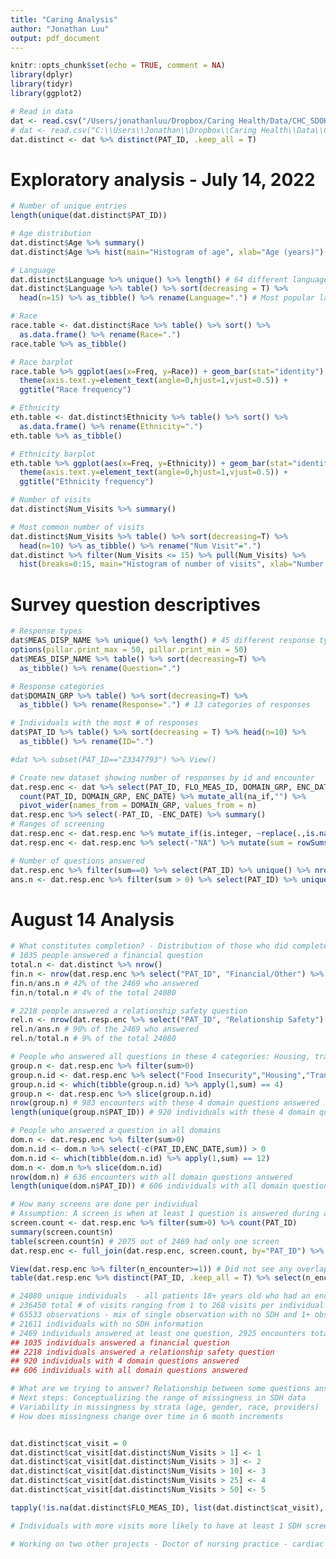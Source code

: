```yaml
---
title: "Caring Analysis"
author: "Jonathan Luu"
output: pdf_document
---
```


```r
knitr::opts_chunk$set(echo = TRUE, comment = NA)
library(dplyr)
library(tidyr)
library(ggplot2)

# Read in data
dat <- read.csv("/Users/jonathanluu/Dropbox/Caring Health/Data/CHC_SDOH_dataset_1.5.22_SFTPupload.csv")
# dat <- read.csv("C:\\Users\\Jonathan\\Dropbox\\Caring Health\\Data\\CHC_SDOH_dataset_1.5.22_SFTPupload.csv")
dat.distinct <- dat %>% distinct(PAT_ID, .keep_all = T)
```

# Exploratory analysis - July 14, 2022

```r
# Number of unique entries
length(unique(dat.distinct$PAT_ID))

# Age distribution
dat.distinct$Age %>% summary()
dat.distinct$Age %>% hist(main="Histogram of age", xlab="Age (years)")

# Language
dat.distinct$Language %>% unique() %>% length() # 64 different languages spoken
dat.distinct$Language %>% table() %>% sort(decreasing = T) %>% 
  head(n=15) %>% as_tibble() %>% rename(Language=".") # Most popular languages
```

\newpage
```r
# Race
race.table <- dat.distinct$Race %>% table() %>% sort() %>% 
  as.data.frame() %>% rename(Race=".")
race.table %>% as_tibble()

# Race barplot
race.table %>% ggplot(aes(x=Freq, y=Race)) + geom_bar(stat="identity") +
  theme(axis.text.y=element_text(angle=0,hjust=1,vjust=0.5)) + 
  ggtitle("Race frequency")
```

\newpage
```r
# Ethnicity
eth.table <- dat.distinct$Ethnicity %>% table() %>% sort() %>% 
  as.data.frame() %>% rename(Ethnicity=".")
eth.table %>% as_tibble()

# Ethnicity barplot
eth.table %>% ggplot(aes(x=Freq, y=Ethnicity)) + geom_bar(stat="identity") +
  theme(axis.text.y=element_text(angle=0,hjust=1,vjust=0.5)) + 
  ggtitle("Ethnicity frequency")
```

\newpage
```r
# Number of visits
dat.distinct$Num_Visits %>% summary()

# Most common number of visits
dat.distinct$Num_Visits %>% table() %>% sort(decreasing=T) %>% 
  head(n=10) %>% as_tibble() %>% rename("Num Visit"=".")
dat.distinct %>% filter(Num_Visits <= 15) %>% pull(Num_Visits) %>% 
  hist(breaks=0:15, main="Histogram of number of visits", xlab="Number of visits")
```

\newpage
# Survey question descriptives

```r
# Response types
dat$MEAS_DISP_NAME %>% unique() %>% length() # 45 different response types
options(pillar.print_max = 50, pillar.print_min = 50)
dat$MEAS_DISP_NAME %>% table() %>% sort(decreasing=T) %>% 
  as_tibble() %>% rename(Question=".")

# Response categories
dat$DOMAIN_GRP %>% table() %>% sort(decreasing=T) %>% 
  as_tibble() %>% rename(Response=".") # 13 categories of responses

# Individuals with the most # of responses
dat$PAT_ID %>% table() %>% sort(decreasing = T) %>% head(n=10) %>% 
  as_tibble() %>% rename(ID=".")

#dat %>% subset(PAT_ID=="Z3347793") %>% View()
```

```r
# Create new dataset showing number of responses by id and encounter
dat.resp.enc <- dat %>% select(PAT_ID, FLO_MEAS_ID, DOMAIN_GRP, ENC_DATE) %>% 
  count(PAT_ID, DOMAIN_GRP, ENC_DATE) %>% mutate_all(na_if,"") %>%
  pivot_wider(names_from = DOMAIN_GRP, values_from = n) 
dat.resp.enc %>% select(-PAT_ID, -ENC_DATE) %>% summary()
# Ranges of screening
dat.resp.enc <- dat.resp.enc %>% mutate_if(is.integer, ~replace(.,is.na(.),0))
dat.resp.enc <- dat.resp.enc %>% select(-"NA") %>% mutate(sum = rowSums(across(where(is.numeric))))

# Number of questions answered
dat.resp.enc %>% filter(sum==0) %>% select(PAT_ID) %>% unique() %>% nrow() # 21611 people did not have a survey answer
ans.n <- dat.resp.enc %>% filter(sum > 0) %>% select(PAT_ID) %>% unique() %>% nrow() # 2469 individuals who did answer
```

\newpage
# August 14 Analysis

```r
# What constitutes completion? - Distribution of those who did complete a survey and how many questions did they answer?
# 1035 people answered a financial question
total.n <- dat.distinct %>% nrow()
fin.n <- nrow(dat.resp.enc %>% select("PAT_ID", "Financial/Other") %>% filter(`Financial/Other`>0) %>% select(PAT_ID) %>% unique())
fin.n/ans.n # 42% of the 2469 who answered
fin.n/total.n # 4% of the total 24080

# 2218 people answered a relationship safety question
rel.n <- nrow(dat.resp.enc %>% select("PAT_ID", "Relationship Safety") %>% filter(`Relationship Safety`>0) %>% select(PAT_ID) %>% unique())
rel.n/ans.n # 90% of the 2469 who answered
rel.n/total.n # 9% of the total 24080

# People who answered all questions in these 4 categories: Housing, transportation, food, and stress
group.n <- dat.resp.enc %>% filter(sum>0)
group.n.id <- dat.resp.enc %>% select("Food Insecurity","Housing","Transportation","Stress and Social Isolation") > 0
group.n.id <- which(tibble(group.n.id) %>% apply(1,sum) == 4)
group.n <- dat.resp.enc %>% slice(group.n.id)
nrow(group.n) # 983 encounters with these 4 domain questions answered
length(unique(group.n$PAT_ID)) # 920 individuals with these 4 domain questions answered

# People who answered a question in all domains
dom.n <- dat.resp.enc %>% filter(sum>0)
dom.n.id <- dom.n %>% select(-c(PAT_ID,ENC_DATE,sum)) > 0
dom.n.id <- which(tibble(dom.n.id) %>% apply(1,sum) == 12)
dom.n <- dom.n %>% slice(dom.n.id)
nrow(dom.n) # 636 encounters with all domain questions answered
length(unique(dom.n$PAT_ID)) # 606 individuals with all domain questions answered

# How many screens are done per individual
# Assumption: A screen is when at least 1 question is answered during an encounter
screen.count <- dat.resp.enc %>% filter(sum>0) %>% count(PAT_ID)
summary(screen.count$n)
table(screen.count$n) # 2075 out of 2469 had only one screen
dat.resp.enc <- full_join(dat.resp.enc, screen.count, by="PAT_ID") %>% rename("n_encounter" = "n") # Append number of encounters to dataset

View(dat.resp.enc %>% filter(n_encounter>=1)) # Did not see any overlapping screens
table(dat.resp.enc %>% distinct(PAT_ID, .keep_all = T) %>% select(n_encounter))
```

```r
# 24080 unique individuals  - all patients 18+ years old who had an encounter in the past year in an SA38 department with at least one non-voided charge
# 236450 total # of visits ranging from 1 to 268 visits per individual
# 65533 observations - mix of single observation with no SDH and 1+ observation(s) with SDH
# 21611 individuals with no SDH information
# 2469 individuals answered at least one question, 2925 encounters total
## 1035 individuals answered a financial question
## 2218 individuals answered a relationship safety question
## 920 individuals with 4 domain questions answered
## 606 individuals with all domain questions answered

# What are we trying to answer? Relationship between some questions answered and how well a facility is doing? Metrics? How well are facilities doing screening? Which areas of screening do we need to improve on?
# Next steps: Conceptualizing the range of missingness in SDH data
# Variability in missingness by strata (age, gender, race, providers)
# How does missingness change over time in 6 month increments


dat.distinct$cat_visit = 0
dat.distinct$cat_visit[dat.distinct$Num_Visits > 1] <- 1
dat.distinct$cat_visit[dat.distinct$Num_Visits > 3] <- 2
dat.distinct$cat_visit[dat.distinct$Num_Visits > 10] <- 3
dat.distinct$cat_visit[dat.distinct$Num_Visits > 25] <- 4
dat.distinct$cat_visit[dat.distinct$Num_Visits > 50] <- 5

tapply(!is.na(dat.distinct$FLO_MEAS_ID), list(dat.distinct$cat_visit), FUN = mean)

# Individuals with more visits more likely to have at least 1 SDH screening

# Working on two other projects - Doctor of nursing practice - cardiac nurse

```








